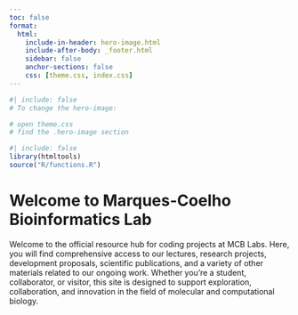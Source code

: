 ```yaml
---
toc: false
format: 
  html: 
    include-in-header: hero-image.html
    include-after-body: _footer.html
    sidebar: false
    anchor-sections: false
    css: [theme.css, index.css]
---
```


```r
#| include: false
# To change the hero-image:

# open theme.css
# find the .hero-image section
```

```r
#| include: false
library(htmltools)
source("R/functions.R")
```

# Welcome to Marques-Coelho Bioinformatics Lab

Welcome to the official resource hub for coding projects at MCB Labs. Here, you will find comprehensive access to our lectures, research projects, development proposals, scientific publications, and a variety of other materials related to our ongoing work. Whether you're a student, collaborator, or visitor, this site is designed to support exploration, collaboration, and innovation in the field of molecular and computational biology.

<br>
